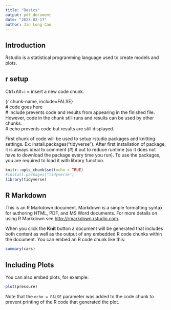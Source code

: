 ```yaml
---
title: "Basics"
output: pdf_document
date: "2023-03-17"
author: Jin Long Cao
---
```


## Introduction

Rstudio is a statistical programming language used to create models and plots.

## r setup

Ctrl+Alt+i = insert a new code chunk.

{r chunk-name, include=FALSE}\
\# code goes here\
\# include prevents code and results from appearing in the finished file. However, code in the chunk still runs and results can be used by other chunks.\
\# echo prevents code but results are still displayed.


First chunk of code will be used to setup rstudio packages and knitting settings. Ex: install.packages("tidyverse"). After first installation of package, it is always ideal to comment (\#) it out to reduce runtime (so it does not have to download the package every time you run). To use the packages, you are required to load it with library function.

```r
knitr::opts_chunk$set(echo = TRUE)
#install.packages("tidyverse")
library(tidyverse)
```

## R Markdown

This is an R Markdown document. Markdown is a simple formatting syntax for authoring HTML, PDF, and MS Word documents. For more details on using R Markdown see <http://rmarkdown.rstudio.com>.

When you click the **Knit** button a document will be generated that includes both content as well as the output of any embedded R code chunks within the document. You can embed an R code chunk like this:

```r
summary(cars)
```

## Including Plots

You can also embed plots, for example:

```r
plot(pressure)
```

Note that the `echo = FALSE` parameter was added to the code chunk to prevent printing of the R code that generated the plot.
